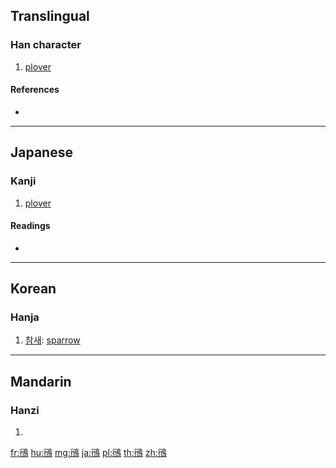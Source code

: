 {{character info/new}}
{{also|鸻}}
==Translingual==

===Han character===
{{Han char|rn=196|rad=鳥|as=06|sn=17|four=|canj=HOMNF}}

# [[plover]]

====References====
* {{Han ref|kx=1488.010|dkj=46854|dj=2019.040|hdz=74630.100|uh=9D34|ud=40244}}

----

==Japanese==

===Kanji===
{{ja-kanji|grade=|rs=鳥06}}

# [[plover]]

====Readings====
* {{ja-readings|on=[[こう]] (kō), [[ぎょう]] (gyō)|kun=[[すずめ]] (suzume), [[ちどり]] (chidori)}}

----

==Korean==

===Hanja===
{{ko-hanja|hangeul=행|eumhun=|rv=haeng|mr=haeng|y=hayng}}
# [[참새]]: [[sparrow]]

----

==Mandarin==

===Hanzi===
{{cmn-hanzi|sim=鸻|pin=[[héng]] ([[heng2]])|wg=heng<sup>2</sup>}}

# {{defn|lang=cmn|sort=鳥06}}

[[fr:鴴]]
[[hu:鴴]]
[[mg:鴴]]
[[ja:鴴]]
[[pl:鴴]]
[[th:鴴]]
[[zh:鴴]]